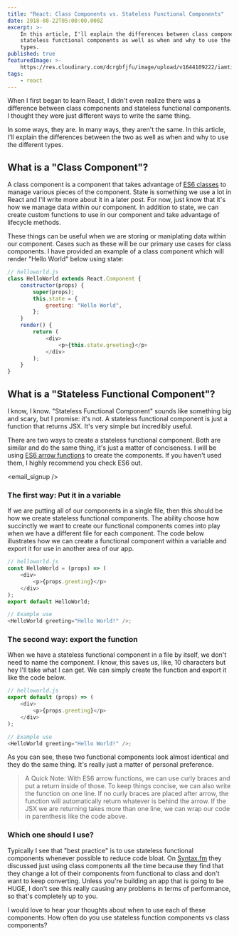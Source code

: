 ```yaml
---
title: "React: Class Components vs. Stateless Functional Components"
date: 2018-08-22T05:00:00.000Z
excerpt: >-
    In this article, I'll explain the differences between class components and
    stateless functional components as well as when and why to use the different
    types.
published: true
featuredImage: >-
    https://res.cloudinary.com/dcrgbfjfu/image/upload/v1644109222/iamtimsmith/class-components-vs-stateless-functional-components_wdyhqg.jpg
tags:
    - react
---
```


When I first began to learn React, I didn't even realize there was a difference between class components and stateless functional components. I thought they were just different ways to write the same thing.

In some ways, they are. In many ways, they aren't the same. In this article, I'll explain the differences between the two as well as when and why to use the different types.

## What is a "Class Component"?

A class component is a component that takes advantage of [ES6 classes](https://developer.mozilla.org/en-US/docs/Web/JavaScript/Reference/Classes) to manage various pieces of the component. State is something we use a lot in React and I'll write more about it in a later post. For now, just know that it's how we manage data within our component. In addition to state, we can create custom functions to use in our component and take advantage of lifecycle methods.

These things can be useful when we are storing or maniplating data within our component. Cases such as these will be our primary use cases for class components. I have provided an example of a class component which will render "Hello World" below using state:

```javascript
// helloworld.js
class HelloWorld extends React.Component {
	constructor(props) {
		super(props);
		this.state = {
			greeting: "Hello World",
		};
	}
	render() {
		return (
			<div>
				<p>{this.state.greeting}</p>
			</div>
		);
	}
}
```

## What is a "Stateless Functional Component"?

I know, I know. "Stateless Functional Component" sounds like something big and scary, but I promise: it's not. A stateless functional component is just a function that returns JSX. It's very simple but incredibly useful.

There are two ways to create a stateless functional component. Both are similar and do the same thing, it's just a matter of conciseness. I will be using [ES6 arrow functions](https://developer.mozilla.org/en-US/docs/Web/JavaScript/Reference/Functions/Arrow_functions) to create the components. If you haven't used them, I highly recommend you check ES6 out.

<email_signup />

### The first way: Put it in a variable

If we are putting all of our components in a single file, then this should be how we create stateless functional components. The ability choose how succinctly we want to create our functional components comes into play when we have a different file for each component. The code below illustrates how we can create a functional component within a variable and export it for use in another area of our app.

```javascript
// helloworld.js
const HelloWorld = (props) => (
	<div>
		<p>{props.greeting}</p>
	</div>
);
export default HelloWorld;

// Example use
<HelloWorld greeting="Hello World!" />;
```

### The second way: export the function

When we have a stateless functional component in a file by itself, we don't need to name the component. I know, this saves us, like, 10 characters but hey I'll take what I can get. We can simply create the function and export it like the code below.

```javascript
// helloworld.js
export default (props) => (
	<div>
		<p>{props.greeting}</p>
	</div>
);

// Example use
<HelloWorld greeting="Hello World!" />;
```

As you can see, these two functional components look almost identical and they do the same thing. It's really just a matter of personal preference.

> A Quick Note:
> With ES6 arrow functions, we can use curly braces and put a return inside of those. To keep things concise, we
> can also write the function on one line. If no curly braces are placed after arrow, the function will
> automatically return whatever is behind the arrow. If the JSX we are returning takes more than one line, we can
> wrap our code in parenthesis like the code above.

### Which one should I use?

Typically I see that "best practice" is to use stateless functional components whenever possible to reduce code bloat. On [Syntax.fm](https://syntax.fm/) they discussed just using class components all the time because they find that they change a lot of their components from functional to class and don't want to keep converting. Unless you're building an app that is going to be HUGE, I don't see this really causing any problems in terms of performance, so that's completely up to you.

I would love to hear your thoughts about when to use each of these components. How often do you use stateless function components vs class components?
